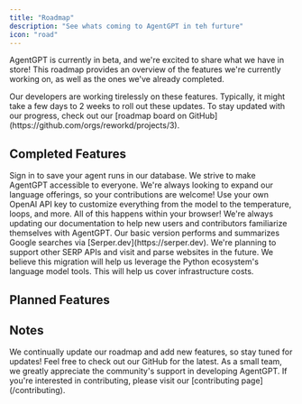 ```yaml
---
title: "Roadmap"
description: "See whats coming to AgentGPT in teh furture"
icon: "road"
---
```


AgentGPT is currently in beta, and we're excited to share what we have in store! This roadmap provides an overview of the features we're currently working on, as well as the ones we've already completed.

<Card title="Features in Development">
  Our developers are working tirelessly on these features. Typically, it might
  take a few days to 2 weeks to roll out these updates. To stay updated with our
  progress, check out our [roadmap board on
  GitHub](https://github.com/orgs/reworkd/projects/3).
</Card>

## Completed Features

<CardGroup cols={1}>
  <Card title="Users and authentication"></Card>
  <Card title="Saving and sharing agent runs">
    Sign in to save your agent runs in our database.
  </Card>
  <Card title="Dynamic translations for multiple languages">
    We strive to make AgentGPT accessible to everyone. We're always looking to
    expand our language offerings, so your contributions are welcome!
  </Card>
  <Card title="AI Model customization">
    Use your own OpenAI API key to customize everything from the model to the
    temperature, loops, and more. All of this happens within your browser!
  </Card>
  <Card title="Documentation overhaul">
    We're always updating our documentation to help new users and contributors
    familiarize themselves with AgentGPT.
  </Card>
  <Card title="Web browsing capabilities">
    Our basic version performs and summarizes Google searches via
    [Serper.dev](https://serper.dev). We're planning to support other SERP APIs
    and visit and parse websites in the future.
  </Card>
  <Card title="Backend migration to Python">
    We believe this migration will help us leverage the Python ecosystem's
    language model tools.
  </Card>
  <Card title="Stripe integration for a lower limit paid version">
    This will help us cover infrastructure costs.
  </Card>
</CardGroup>

## Planned Features

<CardGroup cols={1}>
  <Card title="Interaction with websites and people"></Card>
  <Card title="Writing capabilities via a document API"></Card>
  <Card title="Cross agent communication"></Card>
</CardGroup>

## Notes

<Card>
  We continually update our roadmap and add new features, so stay tuned for
  updates! Feel free to check out our GitHub for the latest. As a small team, we
  greatly appreciate the community's support in developing AgentGPT. If you're
  interested in contributing, please visit our [contributing
  page](/contributing).
</Card>
